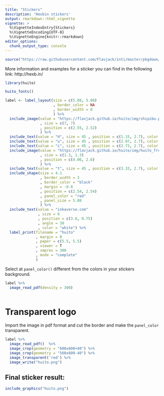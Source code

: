 ```yaml
---
title: "Stickers"
description: 'Hexbin stickers'
output: rmarkdown::html_vignette
vignette: >
  %\VignetteIndexEntry{Stickers}
  %\VignetteEncoding{UTF-8}
  %\VignetteEngine{knitr::rmarkdown}
editor_options: 
  chunk_output_type: console
---
```


```r
source("https://raw.githubusercontent.com/Flavjack/inti/master/pkgdown/favicon/docs.r")
```

More information and examples for a sticker you can find in the following link: http://hexb.in/

```r
library(huito)

huito_fonts()

label <- label_layout(size = c(5.08, 5.08)
                      , border_color = NA
                      , border_width = 0
                      ) %>% 
  include_image(value = "https://flavjack.github.io/huito/img/shipibo.png"
                , size = c(7, 7)
                , position = c(2.55, 2.52)
                ) %>%
  include_text(value = "H", size = 45 , position = c(1.15, 2.7), color = "#00a85a") %>%
  include_text(value = "u", size = 45 , position = c(2.07, 2.7), color = "#f58735") %>%
  include_text(value = "i", size = 45 , position = c(2.73, 2.7), color = "#4774b8") %>%
  include_image(value = "https://flavjack.github.io/huito/img/huito_fruit.png"
                , size = c(1.3, 1.3) 
                , position = c(4.06, 2.6)
                ) %>%
  include_text(value = "t", size = 45 , position = c(3.33, 2.7), color = "#a9518b") %>%
  include_shape(size = 4.1
                , border_width = 3
                , border_color = "black"
                , margin = -0.8
                , position = c(2.54, 2.54)
                , panel_color = "red"
                , panel_size = 5.08
                ) %>%
  include_text(value = "inkaverse.com"
               , size = 6
               , position = c(3.6, 0.75)
               , angle = 30
               , color = "white") %>%
  label_print(filename = "huito"
              , margin = 0
              , paper = c(5.5, 5.5)
              , viewer = T
              , smpres = 300
              , mode = "complete"
              )
```

Select at `panel_color()` different from the colors in your stickers background. 

```r

label %>% 
  image_read_pdf(density = 300) 
  
```

# Transparent logo

Import the image in pdf format and cut the border and make the `panel_color` transparent.

```r
label %>% 
  image_read_pdf()  %>% 
  image_crop(geometry = "600x600+40") %>% 
  image_crop(geometry = "560x600-40") %>% 
  image_transparent('red') %>% 
  image_write("huito.png")
```

## Final sticker result:

```r
include_graphics("huito.png")
```


